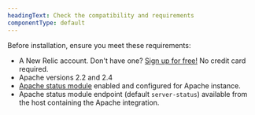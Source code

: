```yaml
---
headingText: Check the compatibility and requirements
componentType: default
---
```


Before installation, ensure you meet these requirements:

* A New Relic account. Don't have one? [Sign up for free!](https://newrelic.com/signup) No credit card required.
* Apache versions 2.2 and 2.4
* [Apache status module](https://httpd.apache.org/docs/2.4/mod/mod_status.html) enabled and configured for Apache instance.
* Apache status module endpoint (default `server-status`) available from the host containing the Apache integration.
